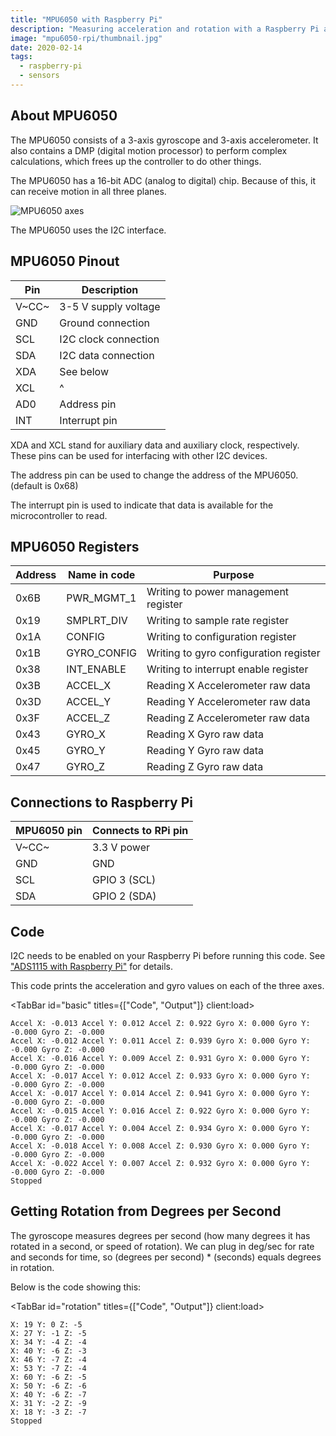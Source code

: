 ```yaml
---
title: "MPU6050 with Raspberry Pi"
description: "Measuring acceleration and rotation with a Raspberry Pi and MPU6050 IMU"
image: "mpu6050-rpi/thumbnail.jpg"
date: 2020-02-14
tags:
  - raspberry-pi
  - sensors
---
```



## About MPU6050

The MPU6050 consists of a 3-axis gyroscope and 3-axis accelerometer. It also contains a DMP (digital motion processor) to perform complex calculations, which frees up the controller to do other things.

The MPU6050 has a 16-bit ADC (analog to digital) chip. Because of this, it can receive motion in all three planes.

![MPU6050 axes](@img/mpu6050-rpi/axes.svg)

The MPU6050 uses the I2C interface.

## MPU6050 Pinout

| Pin   | Description          |
| ----- | -------------------- |
| V~CC~ | 3-5 V supply voltage |
| GND   | Ground connection    |
| SCL   | I2C clock connection |
| SDA   | I2C data connection  |
| XDA   | See below            |
| XCL   | ^                    |
| AD0   | Address pin          |
| INT   | Interrupt pin        |

XDA and XCL stand for auxiliary data and auxiliary clock, respectively. These pins can be used for interfacing with other I2C devices.

The address pin can be used to change the address of the MPU6050. (default is 0x68)

The interrupt pin is used to indicate that data is available for the microcontroller to read.

## MPU6050 Registers

| Address | Name in code | Purpose                                |
| ------- | ------------ | -------------------------------------- |
| 0x6B    | PWR_MGMT_1   | Writing to power management register   |
| 0x19    | SMPLRT_DIV   | Writing to sample rate register        |
| 0x1A    | CONFIG       | Writing to configuration register      |
| 0x1B    | GYRO_CONFIG  | Writing to gyro configuration register |
| 0x38    | INT_ENABLE   | Writing to interrupt enable register   |
| 0x3B    | ACCEL_X      | Reading X Accelerometer raw data       |
| 0x3D    | ACCEL_Y      | Reading Y Accelerometer raw data       |
| 0x3F    | ACCEL_Z      | Reading Z Accelerometer raw data       |
| 0x43    | GYRO_X       | Reading X Gyro raw data                |
| 0x45    | GYRO_Y       | Reading Y Gyro raw data                |
| 0x47    | GYRO_Z       | Reading Z Gyro raw data                |

## Connections to Raspberry Pi

| MPU6050 pin | Connects to RPi pin |
| ----------- | ------------------- |
| V~CC~       | 3.3 V power         |
| GND         | GND                 |
| SCL         | GPIO 3 (SCL)        |
| SDA         | GPIO 2 (SDA)        |

## Code

I2C needs to be enabled on your Raspberry Pi before running this code. See ["ADS1115 with Raspberry Pi"](/articles/ads1115-rpi/#enabling-i2c) for details.

This code prints the acceleration and gyro values on each of the three axes.

<TabBar id="basic" titles={["Code", "Output"]} client:load>
  <TabPane id="basic" index={0} client:load>
    <CodeFile src="code/mpu6050_basic.py" />
  </TabPane>
  <TabPane id="basic" index={1} client:load>
```
Accel X: -0.013 Accel Y: 0.012 Accel Z: 0.922 Gyro X: 0.000 Gyro Y: -0.000 Gyro Z: -0.000
Accel X: -0.012 Accel Y: 0.011 Accel Z: 0.939 Gyro X: 0.000 Gyro Y: -0.000 Gyro Z: -0.000
Accel X: -0.016 Accel Y: 0.009 Accel Z: 0.931 Gyro X: 0.000 Gyro Y: -0.000 Gyro Z: -0.000
Accel X: -0.017 Accel Y: 0.012 Accel Z: 0.933 Gyro X: 0.000 Gyro Y: -0.000 Gyro Z: -0.000
Accel X: -0.017 Accel Y: 0.014 Accel Z: 0.941 Gyro X: 0.000 Gyro Y: -0.000 Gyro Z: -0.000
Accel X: -0.015 Accel Y: 0.016 Accel Z: 0.922 Gyro X: 0.000 Gyro Y: -0.000 Gyro Z: -0.000
Accel X: -0.017 Accel Y: 0.004 Accel Z: 0.934 Gyro X: 0.000 Gyro Y: -0.000 Gyro Z: -0.000
Accel X: -0.018 Accel Y: 0.008 Accel Z: 0.930 Gyro X: 0.000 Gyro Y: -0.000 Gyro Z: -0.000
Accel X: -0.022 Accel Y: 0.007 Accel Z: 0.932 Gyro X: 0.000 Gyro Y: -0.000 Gyro Z: -0.000
Stopped
```
  </TabPane>
</TabBar>

## Getting Rotation from Degrees per Second

The gyroscope measures degrees per second (how many degrees it has rotated in a second, or speed of rotation). We can plug in deg/sec for rate and seconds for time, so (degrees per second) * (seconds) equals degrees in rotation.

Below is the code showing this:

<TabBar id="rotation" titles={["Code", "Output"]} client:load>
  <TabPane id="rotation" index={0} client:load>
    <CodeFile src="code/mpu6050_rotation.py" />
  </TabPane>
  <TabPane id="rotation" index={1} client:load>
```
X: 19 Y: 0 Z: -5
X: 27 Y: -1 Z: -5
X: 34 Y: -4 Z: -4
X: 40 Y: -6 Z: -3
X: 46 Y: -7 Z: -4
X: 53 Y: -7 Z: -4
X: 60 Y: -6 Z: -5
X: 50 Y: -6 Z: -6
X: 40 Y: -6 Z: -7
X: 31 Y: -2 Z: -9
X: 18 Y: -3 Z: -7
Stopped
```
  </TabPane>
</TabBar>
